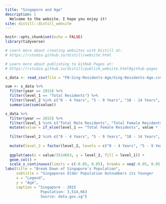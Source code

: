 ```yaml
---
title: "Singapore and Age"
description: |
  Welcome to the website. I hope you enjoy it!
site: distill::distill_website
---
```


```r
knitr::opts_chunk$set(echo = FALSE)
library(tidyverse)

# Learn more about creating websites with Distill at:
# https://rstudio.github.io/distill/website.html

# Learn more about publishing to GitHub Pages at:
# https://rstudio.github.io/distill/publish_website.html#github-pages

```

```r
s_data <- read_csv(file = "FN-Sing-Residents-Age/Sing-Residents-Age.csv", na = "na")

sum <- s_data %>% 
  filter(year == 2015) %>% 
  filter(level_1 == "Total Residents") %>% 
  filter(level_2 %in% c("0 - 4 Years", "5 - 9 Years", "10 - 14 Years", "15 - 19 Years", "20 - 24 Years", "25 - 29 Years", "30 - 34 Years", "35 - 39 Years", "40 - 44 Years", "45 - 49 Years", "50 - 54 Years", "55 - 59 Years", "60 - 64 Years", "65 - 69 Years", "70 - 74 Years", "75 - 79 Years", "80 Years & Over")) %>% 
  summarize(sum(value))

s_data %>% 
  filter(year == 2015) %>% 
  filter(level_1 %in% c("Total Male Residents", "Total Female Residents")) %>% 
  mutate(value = if_else(level_1 == "Total Female Residents", value * -1, value)) %>%
  
  filter(level_2 %in% c("0 - 4 Years", "5 - 9 Years", "10 - 14 Years", "15 - 19 Years", "20 - 24 Years", "25 - 29 Years", "30 - 34 Years", "35 - 39 Years", "40 - 44 Years", "45 - 49 Years", "50 - 54 Years", "55 - 59 Years", "60 - 64 Years", "65 - 69 Years", "70 - 74 Years", "75 - 79 Years", "80 Years & Over")) %>% 
  
  mutate(level_2 = factor(level_2, levels = c("0 - 4 Years", "5 - 9 Years", "10 - 14 Years", "15 - 19 Years", "20 - 24 Years", "25 - 29 Years", "30 - 34 Years", "35 - 39 Years", "40 - 44 Years", "45 - 49 Years", "50 - 54 Years", "55 - 59 Years", "60 - 64 Years", "65 - 69 Years", "70 - 74 Years", "75 - 79 Years", "80 Years & Over"))) %>%
  
  ggplot(aes(x = value/3514663, y = level_2, fill = level_1)) +
  geom_col() +
  scale_x_continuous(limits = c(-0.05, 0.05), breaks = seq(-0.05, 0.05, 0.02), labels = c("5.0%", "3.0%", "1.0%", "1.0%", "3.0%", "5.0%")) +
labs(title = "Break Down of Singapore's Population",
     subtitle = "Singapores Older Population Outnumbers its Younger     Population",
     x = "Legend", 
     y = "Age",
     caption = "Singapore - 2015 
                Population: 3,514,663
                Source: data.gov.sg")
```